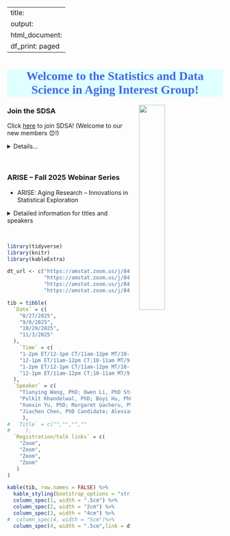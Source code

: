 
---
title:
output:
  html_document:
    df_print: paged
---

<h1 style="background-color:LightCyan;text-align:center;font-family:'Comic Sans MS';color:RoyalBlue;">Welcome to the Statistics and Data Science in Aging Interest Group!</h1>

<p>

<img src="images/SDSAlogo2.webp" style="width:35%" align="right" hspace="20"> 

</p>

### Join the SDSA

<p> Click [here](https://form.jotform.com/zzlalo/friends-of-sdsa) to join SDSA! (Welcome to our new members 😊!)</p>

<details>
  <summary>Details...</summary>
<embed src="files/SDSA flyer v2.pdf#toolbar=0" width="600px" height="800px"
    scrolling="auto"/>
</details>

<br>


### ARISE – Fall 2025 Webinar Series

* ARISE: Aging Research – Innovations in Statistical Exploration

<details>
  <summary>Detailed information for titles and speakers</summary>
<embed src="files/ARISE - Schedule Fall 2025_updated.pdf#toolbar=0" width="600px" height="800px"
    scrolling="auto"/>
</details>
<br>

```r
library(tidyverse)
library(knitr)
library(kableExtra)
```

```r
dt_url <- c("https://amstat.zoom.us/j/84186505606?pwd=pMZ4DV1KkIbK3Jd0G6EnBUsAFebtiD.1",
            "https://amstat.zoom.us/j/84186505606?pwd=pMZ4DV1KkIbK3Jd0G6EnBUsAFebtiD.1",
            "https://amstat.zoom.us/j/84186505606?pwd=pMZ4DV1KkIbK3Jd0G6EnBUsAFebtiD.1",
            "https://amstat.zoom.us/j/84186505606?pwd=pMZ4DV1KkIbK3Jd0G6EnBUsAFebtiD.1")

tib = tibble(
  `Date` = c(
    "8/27/2025",
    "9/8/2025",
    "10/29/2025",
    "11/3/2025"
  ),
    `Time` = c(
    "1-2pm ET/12-1pm CT/11am-12pm MT/10-11am PT",
    "12-1pm ET/11am-12pm CT;10-11am MT/9-10am PT",
    "1-2pm ET/12-1pm CT/11am-12pm MT/10-11am PT",
    "12-1pm ET/11am-12pm CT;10-11am MT/9-10am PT"
  ),
  `Speaker` = c(
    "Tianying Wang, PhD; Owen Li, PhD Student; Molly Ehrig, MS",
    "Pulkit Khandelwal, PhD; Boyi Hu, PhD Candidate; Julia Gallini, PhD Candidate",
    "Xuexin Yu, PhD; Margaret Gacheru, PhD; Matthew R. Scott, PhD Candidate",
    "Jiachen Chen, PhD Candidate; Alessandra Pescina, MS; Deependra Kaji Thapa, PhD"
     ),
#  `Title` = c("","","",""
#     ),
  `Registration/talk links` = c(
    "Zoom",
    "Zoom",
    "Zoom",
    "Zoom"
   )
)

kable(tib, row.names = FALSE) %>%
  kable_styling(bootstrap_options = "striped",font_size = 15, repeat_header_method = "replace") %>%
  column_spec(1, width = ".5cm") %>%
  column_spec(2, width = "2cm") %>%
  column_spec(3, width = "4cm") %>%
#  column_spec(4, width = "5cm")%>%
  column_spec(4, width = ".5cm",link = dt_url[nrow(tib):1])
```

